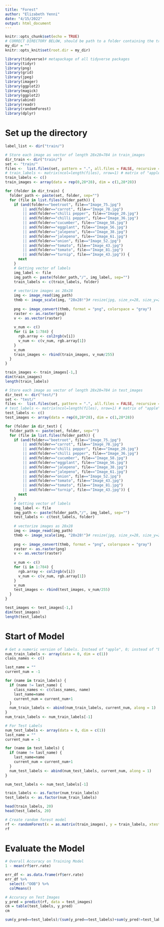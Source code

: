 ```yaml
---
title: "Forest"
author: "Elizabeth Yenni"
date: "4/15/2022"
output: html_document
---
```


```r
knitr::opts_chunk$set(echo = TRUE)
# CORRECT DIRECTORY BELOW, should be path to a folder containing the train and test data from kaggle
my_dir = ""
knitr::opts_knit$set(root.dir = my_dir)
```

```r
library(tidyverse)# metapackage of all tidyverse packages
library(tidyr)
library(png)  
library(grid)
library(jpeg)
library(imager)
library(ggplot2)
library(magick)
library(ggplot2)
library(abind)
library(readr)
library(randomForest)
library(dplyr)
```

# Set up the directory

```r
label_list <- dir("train/")
```

```r
# Store each image as vector of length 28x28=784 in train_images
dir_train <- dir("train/")
set <- "train/"
files <-  list.files(set, pattern = ".", all.files = FALSE, recursive = TRUE, full.names = TRUE)
# train_labels <- matrix(ncol=length(files), nrow=1) # matrix of "apple" "watermelon" etc
train_labels <- c()
train_images <- array(data = rep(0,28*28), dim = c(1,28*28))

for (folder in dir_train) {
  folder_path <- paste(set, folder, sep="")
  for (file in list.files(folder_path)) {
    if (and(folder=="beetroot", file=="Image_75.jpg") 
        || and(folder=="carrot", file=="Image_78.jpg") 
        || and(folder=="chilli pepper", file=="Image_20.jpg") 
        || and(folder=="chilli pepper", file=="Image_36.jpg") 
        || and(folder=="cucumber", file=="Image_58.jpg") 
        || and(folder=="eggplant", file=="Image_56.jpg") 
        || and(folder=="jalepeno", file=="Image_38.jpg") 
        || and(folder=="jalepeno", file=="Image_61.jpg") 
        || and(folder=="onion", file=="Image_52.jpg") 
        || and(folder=="tomato", file=="Image_43.jpg") 
        || and(folder=="tomato", file=="Image_81.jpg") 
        || and(folder=="turnip", file=="Image_43.jpg")) {
      next
    }
    # Getting vector of labels
    img_label <- file
    img_path <- paste(folder_path,"/", img_label, sep="")
    train_labels <- c(train_labels, folder)
    
    # vectorize images as 28x28
    img <- image_read(img_path)
    thmb <- image_scale(img, "28x28!")# resize(jpg, size_x=28, size_y=28)
    
    png <- image_convert(thmb, format = "png", colorspace = "gray")
    raster <- as.raster(png)
    v <- as.vector(raster)
    
    v_num <- c()
    for (i in 1:784) {
      rgb.array <- col2rgb(v[i])
      v_num <- c(v_num, rgb.array[1])
    }
    v_num
    train_images <- rbind(train_images, v_num/255)
  }
}

train_images <- train_images[-1,]
dim(train_images)
length(train_labels)
```

```r
# Store each image as vector of length 28x28=784 in test_images
dir_test <- dir("test/")
set <- "test/"
files <-  list.files(set, pattern = ".", all.files = FALSE, recursive = TRUE, full.names = TRUE)
# test_labels <- matrix(ncol=length(files), nrow=1) # matrix of "apple" "watermelon" etc
test_labels <- c()
test_images <- array(data = rep(0,28*28), dim = c(1,28*28))

for (folder in dir_test) {
  folder_path <- paste(set, folder, sep="")
  for (file in list.files(folder_path)) {
    if (and(folder=="beetroot", file=="Image_75.jpg") 
        || and(folder=="carrot", file=="Image_78.jpg") 
        || and(folder=="chilli pepper", file=="Image_20.jpg") 
        || and(folder=="chilli pepper", file=="Image_36.jpg") 
        || and(folder=="cucumber", file=="Image_58.jpg") 
        || and(folder=="eggplant", file=="Image_56.jpg") 
        || and(folder=="jalepeno", file=="Image_38.jpg") 
        || and(folder=="jalepeno", file=="Image_61.jpg") 
        || and(folder=="onion", file=="Image_52.jpg") 
        || and(folder=="tomato", file=="Image_43.jpg") 
        || and(folder=="tomato", file=="Image_81.jpg") 
        || and(folder=="turnip", file=="Image_43.jpg")) {
      next
    }
    # Getting vector of labels
    img_label <- file
    img_path <- paste(folder_path,"/", img_label, sep="")
    test_labels <- c(test_labels, folder)
    
    # vectorize images as 28x28
    img <- image_read(img_path)
    thmb <- image_scale(img, "28x28!")# resize(jpg, size_x=28, size_y=28)
    
    png <- image_convert(thmb, format = "png", colorspace = "gray")
    raster <- as.raster(png)
    v <- as.vector(raster)
    
    v_num <- c()
    for (i in 1:784) {
      rgb.array <- col2rgb(v[i])
      v_num <- c(v_num, rgb.array[1])
    }
    v_num
    test_images <- rbind(test_images, v_num/255)
  }
}

test_images <- test_images[-1,]
dim(test_images)
length(test_labels)
```

# Start of Model

```r
# Get a numeric version of labels. Instead of "apple", 0; instead of "bananan", 1; etc
num_train_labels <- array(data = 0, dim = c(1))
class_names <- c()

last_name = ""
current_num = -1

for (name in train_labels) {
  if (name != last_name) {
    class_names <- c(class_names, name)
    last_name=name
    current_num = current_num+1
  }
  num_train_labels <- abind(num_train_labels, current_num, along = 1)
}
num_train_labels <- num_train_labels[-1]

# For Test Labels
num_test_labels <- array(data = 0, dim = c(1))
last_name = ""
current_num = -1

for (name in test_labels) {
  if (name != last_name) {
    last_name=name
    current_num = current_num+1
  }
  num_test_labels <- abind(num_test_labels, current_num, along = 1)
}

num_test_labels <- num_test_labels[-1]
```

```r
train_labels <- as.factor(num_train_labels)
test_labels <- as.factor(num_train_labels)

head(train_labels, 20)
head(test_labels, 20)
```

```r
# Create random forest model
rf <- randomForest(x = as.matrix(train_images), y = train_labels, xtest = as.matrix(test_images), ntree = 50, keep.forest=TRUE)
rf
```

# Evaluate the Model

```r
# Overall Accuracy on Training Model
1 - mean(rf$err.rate)
```

```r
err_df <- as.data.frame(rf$err.rate)
err_df %>%
  select(-"OOB") %>%
  colMeans()
```

```r
# Accuracy on Test Images
y_pred = predict(rf, data = test_images)
cm = table(test_labels, y_pred)
cm

sum(y_pred==test_labels)/(sum(y_pred==test_labels)+sum(y_pred!=test_labels)) # 0.214631
```

